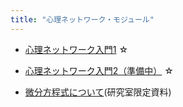 ```yaml
---
title: "心理ネットワーク・モジュール"
---
```


- [心理ネットワーク入門1](how-to-psychological-network1.html) ☆

- [心理ネットワーク入門2（準備中）](how-to-psychological-network2.html) ☆

- [微分方程式について](https://github.com/ykunisato/kunisato-lab-materials/blob/main/learning_ODE.md)(研究室限定資料)
